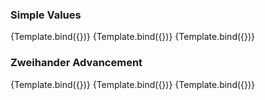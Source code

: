 
<Meta title="Numeric/Dots" component={Dots}/>

### Simple Values
<Canvas>
  <Story name="Empty" args={{total: 5, value: 0}}>
    {Template.bind({})}
  </Story>
  <Story name="Intermediate" args={{total: 5, value: 2}}>
    {Template.bind({})}
  </Story>
  <Story name="Full" args={{total: 5, value: 5}}>
    {Template.bind({})}
  </Story>
</Canvas>

### Zweihander Advancement
<Canvas>
  <Story name="Lacking Advancement" args={{total: 5, value: 2, coloring: coloring}}>
    {Template.bind({})}
  </Story>
  <Story name="Even" args={{total: 5, value: 3, coloring: coloring}}>
    {Template.bind({})}
  </Story>
  <Story name="Over Advancing" args={{total: 5, value: 4, coloring: coloring}}>
    {Template.bind({})}
  </Story>
</Canvas>

